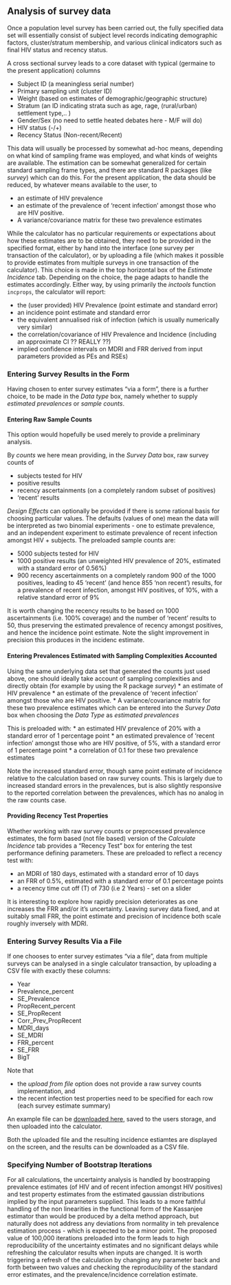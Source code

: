 ## Analysis of survey data

Once a population level survey has been carried out, the fully specified data set will essentially consist of subject level records indicating demographic factors, cluster/stratum membership, and various clinical indicators such as final HIV status and recency status.

A cross sectional survey leads to a core dataset with typical (germaine to the present application) columns

* Subject ID (a meaningless serial number)
* Primary sampling unit (cluster ID)
* Weight (based on estimates of demographic/geographic structure)
* Stratum (an ID indicating strata such as age, rage, (rural/urban) settlement type,.. )
* Gender/Sex (no need to settle heated debates here - M/F will do)
* HIV status (-/+)
* Recency Status (Non-recent/Recent)

This data will usually be processed by somewhat ad-hoc means, depending on what kind of sampling frame was employed, and what kinds of weights are available. The estimation can be somewhat generalized for certain standard sampling frame types, and there are standard R packages (like *survey*) which can do this. For the present application, the data should be reduced, by whatever means available to the user, to

*	an estimate of HIV prevalence
*	an estimate of the prevalence of ‘recent infection’ amongst those who are HIV positive.
*	A variance/covariance matrix for these two prevalence estimates

While the calculator has no particular requirements or expectations about how these estimates are to be obtained, they need to be provided in the specified format, either by hand into the interface (one survey per transaction of the calculator), or by uploading a file (which makes it possible to provide estimates from multiple surveys in one transaction of the calculator). This choice is made in the top horizontal box of the *Estimate Incidence* tab. Depending on the choice, the page adapts to handle the estimates accordingly. Either way, by using primarily the *inctools* function `incprops`, the calculator will report:

* the (user provided) HIV Prevalence (point estimate and standard error)
* an incidence point estimate and standard error
* the equivalent annualised risk of infection (which is usually numerically very similar)
* the correlation/covariance of HIV Prevalence and Incidence (including an approximate CI ?? REALLY ??)
* implied confidence intervals on MDRI and FRR derived from input parameters provided as PEs and RSEs)


### Entering Survey Results in the Form

Having chosen to enter survey estimates "via a form", there is a further choice, to be made in the *Data type* box, namely whether to supply *estimated prevalences* or *sample counts*.


#### Entering Raw Sample Counts

This option would hopefully be used merely to provide a preliminary analysis.

By *counts* we here mean providing, in the *Survey Data* box, raw survey counts of

* subjects tested for HIV
* positive results
* recency ascertainments (on a completely random subset of positives)
* 'recent' results

*Design Effects* can optionally be provided if there is some rational basis for choosing particular values. The defaults (values of one) mean the data will be interpreted as two binomial experiments - one to estimate prevalence, and an independent experiment to estimate prevalence of recent infection amongst HIV + subjects.
The preloaded sample counts are:

* 5000 subjects tested for HIV
* 1000 positive results (an unweighted HIV prevalence of 20%, estimated with a standard error of 0.56%)
* 900 recency ascertainments on a completely random 900 of the 1000 positives, leading to 45 'recent' (and hence 855 'non recent') results, for a prevalence of recent infection, amongst HIV positives, of 10%, with a relative standard error of 9%

It is worth changing the recency results to be based on 1000 ascertainments (i.e. 100% coverage) and the number of 'recent' results to 50, thus preserving the estimated prevalence of recency amongst positives, and hence the incidence point estimate. Note the slight improvement in precision this produces in the incidenc estimate.


#### Entering Prevalences Estimated with Sampling Complexities Accounted

Using the same underlying data set that generated the counts just used above, one should ideally take account of sampling complexities and directly obtain (for example by using the R package *survey*)
*	an estimate of HIV prevalence
*	an estimate of the prevalence of ‘recent infection’ amongst those who are HIV positive.
*	A variance/covariance matrix for these two prevalence estimates
which can be entered into the *Survey Data* box when choosing the *Data Type* as *estimated prevalences*

This is preloaded with:
*	an estimated HIV prevalence of 20% with a standard error of 1 percentage point
*	an estimated prevalence of ‘recent infection’ amongst those who are HIV positive, of 5%, with a standard error of 1 percentage point
*	a correlation of 0.1 for these two prevalence estimates

Note the increased standard error, though same point estimate of incidence relative to the calculation based on raw survey counts. This is largely due to increased standard errors in the prevalences, but is also slightly responsive to the reported correlation between the prevalences, which has no analog in the raw counts case.



#### Providing Recency Test Properties

Whether working with raw survey counts or preprocessed prevalence estimates, the form based (not file based) version of the *Calculate Incidence* tab provides a "Recency Test" box for entering the test performance defining parameters. These are preloaded to reflect a recency test with:

* an MDRI of 180 days, estimated with a standard error of 10 days
* an FRR of 0.5%, estimated with a standard error of 0.1 percentage points
* a recency time cut off (T) of 730 (i.e 2 Years) - set on a slider

It is interesting to explore how rapidly precision deteriorates as one increases the FRR and/or it's uncertainty. Leaving survey data fixed, and at suitably small FRR, the point estimate and precision of incidence both scale roughly inversely with MDRI.





### Entering Survey Results Via a File

If one chooses to enter survey estimates "via a file", data from multiple surveys can be analysed in a single calculator transaction, by uploading a CSV file with exactly these columns:

* Year
* Prevalence_percent
* SE_Prevalence
* PropRecent_percent
* SE_PropRecent
* Corr_Prev_PropRecent
* MDRI_days
* SE_MDRI
* FRR_percent
* SE_FRR
* BigT

Note that

* the *upload from file* option does not provide a raw survey counts implementation, and
* the recent infection test properties need to be specified for each row (each survey estimate summary)

An example file can be [downloaded here](example_survey_input.csv), saved to the users storage, and then uploaded into the calculator.

Both the uploaded file and the resulting incidence estiamtes are displayed on the screen, and the results can be downloaded as a CSV file.




### Specifying Number of Bootstrap Iterations

For all calculations, the uncertainty analysis is handled by boostrapping prevalence estimates (of HIV and of recent infection amongst HIV positives) and test property estimates from the estimated gaussian distributions implied by the input parameters supplied. This leads to a more faithful handling of the non linearities in the functional form of the Kassanjee estimator than would be produced by a delta method approach, but naturally does not address any deviations from normality in teh prevalence estimation process - which is expected to be a minor point. The proposed value of 100,000 iterations preloaded into the form leads to high reproducibility of the uncertainty estimates and no significant delays while refreshing the calculator results when inputs are changed. It is worth triggering a refresh of the calculation by changing any parameter back and forth between two values and checking the reproducibility of the standard error estimates, and the prevalence/incidence correlation estimate.
